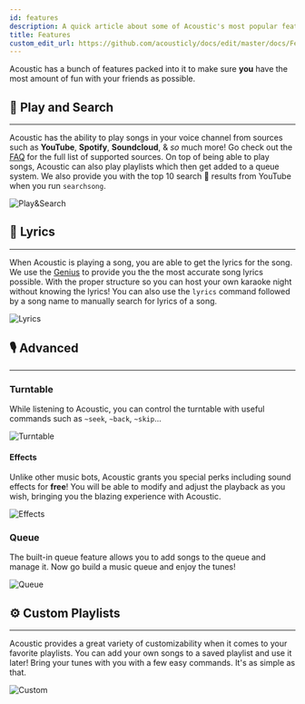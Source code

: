 ```yaml
---
id: features
description: A quick article about some of Acoustic's most popular features!
title: Features
custom_edit_url: https://github.com/acousticly/docs/edit/master/docs/Features.mdx
---
```


Acoustic has a bunch of features packed into it to make sure **you** have the most amount of fun with your friends as possible.

## 🔎 Play and Search

---

Acoustic has the ability to play songs in your voice channel from sources such as **YouTube**, **Spotify**, **Soundcloud**, & _so_ much more! Go check out the [FAQ](/faq#what-music-sites-does-acoustic-currently-support) for the full list of supported sources. On top of being able to play songs, Acoustic can also play playlists which then get added to a queue system. We also provide you with the top 10 search 🔎 results from YouTube when you run `searchsong`.

![Play&Search](/img/docs/features/song_features.webp)

## 📃 Lyrics

---

When Acoustic is playing a song, you are able to get the lyrics for the song. We use the [Genius](https://genius.com) to provide you the the most accurate song lyrics possible. With the proper structure so you can host your own karaoke night without knowing the lyrics! You can also use the `lyrics` command followed by a song name to manually search for lyrics of a song.

![Lyrics](/img/docs/features/lyrics.webp)

## 🎙️ Advanced

---

### Turntable

While listening to Acoustic, you can control the turntable with useful commands such as `~seek`, `~back`, `~skip`...

![Turntable](/img/docs/features/player_features.webp)

#### Effects

Unlike other music bots, Acoustic grants you special perks including sound effects for **free**! You will be able to modify and adjust the playback as you wish, bringing you the blazing experience with Acoustic.

![Effects](/img/docs/features/filters.webp)

### Queue

The built-in queue feature allows you to add songs to the queue and manage it. Now go build a music queue and enjoy the tunes!

![Queue](/img/docs/features/queue.webp)

## ⚙️ Custom Playlists

---

Acoustic provides a great variety of customizability when it comes to your favorite playlists. You can add your own songs to a saved playlist and use it later! Bring your tunes with you with a few easy commands. It's as simple as that.

![Custom](/img/docs/features/custom_playlists.webp)

